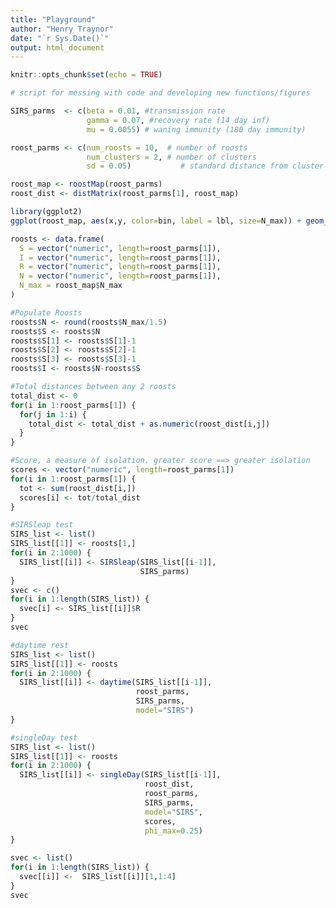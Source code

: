 ```yaml
---
title: "Playground"
author: "Henry Traynor"
date: "`r Sys.Date()`"
output: html_document
---
```


```r
knitr::opts_chunk$set(echo = TRUE)
```

```r
# script for messing with code and developing new functions/figures

SIRS_parms  <- c(beta = 0.01, #transmission rate
                 gamma = 0.07, #recovery rate (14 day inf)
                 mu = 0.0055) # waning immunity (180 day immunity)

roost_parms <- c(num_roosts = 10,  # number of roosts
                 num_clusters = 2, # number of clusters
                 sd = 0.05)           # standard distance from cluster center

roost_map <- roostMap(roost_parms)
roost_dist <- distMatrix(roost_parms[1], roost_map)

library(ggplot2)
ggplot(roost_map, aes(x,y, color=bin, label = lbl, size=N_max)) + geom_text() + xlim(0,1) + ylim(0,1)
```


```r
roosts <- data.frame(
  S = vector("numeric", length=roost_parms[1]),
  I = vector("numeric", length=roost_parms[1]),
  R = vector("numeric", length=roost_parms[1]),
  N = vector("numeric", length=roost_parms[1]),
  N_max = roost_map$N_max
)

#Populate Roosts
roosts$N <- round(roosts$N_max/1.5)
roosts$S <- roosts$N
roosts$S[1] <- roosts$S[1]-1
roosts$S[2] <- roosts$S[2]-1
roosts$S[3] <- roosts$S[3]-1
roosts$I <- roosts$N-roosts$S

#Total distances between any 2 roosts
total_dist <- 0
for(i in 1:roost_parms[1]) {
  for(j in 1:i) {
    total_dist <- total_dist + as.numeric(roost_dist[i,j])
  }
}

#Score, a measure of isolation. greater score ==> greater isolation
scores <- vector("numeric", length=roost_parms[1])
for(i in 1:roost_parms[1]) {
  tot <- sum(roost_dist[i,])
  scores[i] <- tot/total_dist
}
```


```r
#SIRSleap test
SIRS_list <- list()
SIRS_list[[1]] <- roosts[1,]
for(i in 2:1000) {
  SIRS_list[[i]] <- SIRSleap(SIRS_list[[i-1]],
                             SIRS_parms)
}
svec <- c()
for(i in 1:length(SIRS_list)) {
  svec[i] <- SIRS_list[[i]]$R
}
svec

#daytime rest
SIRS_list <- list()
SIRS_list[[1]] <- roosts
for(i in 2:1000) {
  SIRS_list[[i]] <- daytime(SIRS_list[[i-1]],
                            roost_parms,
                            SIRS_parms,
                            model="SIRS")
}

#singleDay test
SIRS_list <- list()
SIRS_list[[1]] <- roosts
for(i in 2:1000) {
  SIRS_list[[i]] <- singleDay(SIRS_list[[i-1]],
                              roost_dist,
                              roost_parms,
                              SIRS_parms,
                              model="SIRS",
                              scores,
                              phi_max=0.25)
}

svec <- list()
for(i in 1:length(SIRS_list)) {
  svec[[i]] <-  SIRS_list[[i]][1,1:4]
}
svec
```